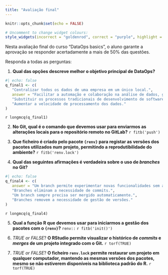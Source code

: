 ```yaml
---
title: "Avaliação final"
---
```


```r
knitr::opts_chunk$set(echo = FALSE)

# Uncomment to change widget colours:
style_widgets(incorrect = "goldenrod", correct = "purple", highlight = "firebrick")
```

Nesta avaliação final do curso "DataOps basics", o aluno garante a aprovação se responder acertadamente a mais de 50% das questões.

Responda a todas as perguntas:

1. **Qual das opções descreve melhor o objetivo principal de DataOps?**

```r
#| echo: false
q_final1 <- c(
   "Centralizar todos os dados de uma empresa em um único local.",
   answer = "Facilitar a automação e colaboração na análise de dados, garantindo reprodutibilidade.",
   "Substituir os processos tradicionais de desenvolvimento de software.",
   "Aumentar a velocidade de processamento dos dados."
)
```

`r longmcq(q_final1)`

2. **No Git, qual é o comando que devemos usar para enviarmos as alterações locais para o repositório remoto no GitLab?** `r fitb('push')`

3. **Que ficheiro é criado pelo pacote `{renv}` para registar as versões dos pacotes utilizados num projeto, permitindo a reprodutibilidade do ambiente?** `r fitb('renv.lock')`

4. **Qual das seguintes afirmações é verdadeira sobre o uso de *branches* no Git?**

```r
#| echo: false
q_final4 <- c(
   answer = "Um branch permite experimentar novas funcionalidades sem afetar o código principal.",
   "Branches eliminam a necessidade de commits.",
   "Um branch sempre precisa ser mergido automaticamente.",
   "Branches removem a necessidade de gestão de versões."
)
```

`r longmcq(q_final4)`

5. **Qual a função R que devemos usar para iniciarmos a gestão dos pacotes com o `{renv}`?** `renv::` `r fitb('init()')`

6. *TRUE or FALSE*? **O RStudio permite visualizar o histórico de *commits* e *merges* de um projeto integrado com o Git.** `r torf(TRUE)`

7. *TRUE or FALSE*? **O ficheiro `renv.lock` permite restaurar um projeto em qualquer computador, mantendo as mesmas versões dos pacotes, mesmo se não estiverem disponíveis na biblioteca padrão do R.** `r torf(TRUE)`

